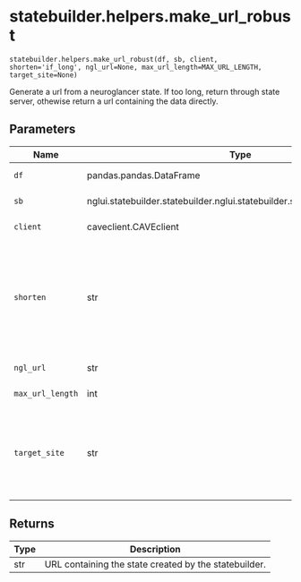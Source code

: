 # statebuilder.helpers.make_url_robust { #nglui.statebuilder.helpers.make_url_robust }

`statebuilder.helpers.make_url_robust(df, sb, client, shorten='if_long', ngl_url=None, max_url_length=MAX_URL_LENGTH, target_site=None)`

Generate a url from a neuroglancer state. If too long, return through state server,
othewise return a url containing the data directly.

## Parameters

| Name             | Type                                                                         | Description                                                                                                                                                                                                                                                                                                    | Default          |
|------------------|------------------------------------------------------------------------------|----------------------------------------------------------------------------------------------------------------------------------------------------------------------------------------------------------------------------------------------------------------------------------------------------------------|------------------|
| `df`             | pandas.pandas.DataFrame                                                      | Dataframe to pass through statebuilder                                                                                                                                                                                                                                                                         | _required_       |
| `sb`             | nglui.statebuilder.statebuilder.nglui.statebuilder.statebuilder.StateBuilder | Statebuilder to use to render data for link                                                                                                                                                                                                                                                                    | _required_       |
| `client`         | caveclient.CAVEclient                                                        | CAVEclient configured with a state server                                                                                                                                                                                                                                                                      | _required_       |
| `shorten`        | str                                                                          | How to shorten link. one of 'if_long', 'always', 'never'. 'if_long' will use the state server to shorten links longer than nglui.statebuilder.MAX_URL_LENGTH (set to 1,750,000). 'always' will always use the state server to shorten the url 'never' will always return the full url.  Defaults to "if_long". | `'if_long'`      |
| `ngl_url`        | str                                                                          | Neuroglancer deployment URL, by default None                                                                                                                                                                                                                                                                   | `None`           |
| `max_url_length` | int                                                                          | Maximum length of url to return directly, by default 1_750_000                                                                                                                                                                                                                                                 | `MAX_URL_LENGTH` |
| `target_site`    | str                                                                          | Type of neuroglancer deployment to build link for, by default None. This value overrides automatic checking based on the provided url. Use `seunglab` for a Seung-lab branch and either `mainline` or `cave-explorer` for the Cave Explorer or main Google branch.                                             | `None`           |

## Returns

| Type   | Description                                           |
|--------|-------------------------------------------------------|
| str    | URL containing the state created by the statebuilder. |